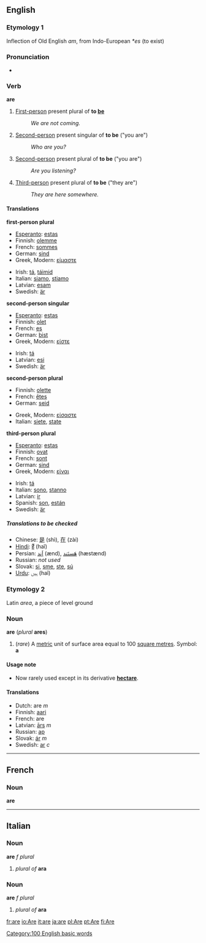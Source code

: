 ==English==
===Etymology 1===
Inflection of Old English ''am'', from Indo-European ''*es'' (to exist)

===Pronunciation===
<!--This should probably have a stressed and unstressed pronunciation, but I'm not sure how to handle the audio.  Please contact Dvortygirl for an unstressed sound sample if you are writing pronunciations.-->
*{{audio|en-us-are.ogg|Audio (US)}}

===Verb===
'''are'''

#[[First-person]] present plural of '''to [[be]]'''
#:''We are not coming.''
#[[Second-person]] present singular of '''to be''' ("you are")
#:''Who are you?''
#[[Second-person]] present plural of '''to be''' ("you are")
#:''Are you listening?''
#[[Third-person]] present plural of '''to be''' ("they are")
#:''They are here somewhere.''

====Translations====

'''first-person plural'''
{{top}}
*[[Esperanto]]: [[estas]]
*Finnish: [[olemme]]
*French: [[sommes]]
*German: [[sind]]
*Greek, Modern: [[είμαστε]]
{{mid}}
*Irish: [[tá]], [[táimid]]
*Italian: [[siamo]], [[stiamo]]
*Latvian: [[esam]]
*Swedish: [[är]]
{{bottom}}

'''second-person singular'''
{{top}}
*[[Esperanto]]: [[estas]]
*Finnish: [[olet]]
*French: [[es#French|es]]
*German: [[bist]]
*Greek, Modern: [[είστε]]
{{mid}}
*Irish: [[tá]]
*Latvian: [[esi]]
*Swedish: [[är]]
{{bottom}}

'''second-person plural'''
{{top}}
*Finnish: [[olette]]
*French: [[êtes]]
*German: [[seid]]
{{mid}}
*Greek, Modern: [[είσαστε]]
*Italian: [[siete]], [[state#Italian|state]]
{{bottom}}

'''third-person plural'''
{{top}}
*[[Esperanto]]: [[estas]]
*Finnish: [[ovat]]
*French: [[sont]]
*German: [[sind]]
*Greek, Modern: [[είναι]]
{{mid}}
*Irish: [[tá]]
*Italian: [[sono]], [[stanno]]
*Latvian: [[ir]]
*Spanish: [[son#Spanish|son]], [[están]]
*Swedish: [[är]]
{{bottom}}

=====Translations to be checked=====
<!--Remove this section once all of the translations below have been moved into the tables above.-->
{{checktrans}}

*Chinese: [[是]] (shì), [[在]] (zài)
*[[Hindi]]: [[हैं]] (haĩ)
*Persian: [[اند|اَند]] (ænd), [[هستند|هَستَند]] (hæstænd)
*Russian: ''not used''
*Slovak: [[si#Slovak|si]], [[sme#Slovak|sme]], [[ste#Slovak|ste]], [[sú#Slovak|sú]]
*[[Urdu]]:  [[ہیں]] (haĩ)

===Etymology 2===
Latin ''area'', a piece of level ground

===Noun===
'''are''' (''plural'' '''ares''')

#(''rare'') A [[metric]] unit of surface area equal to 100 [[square metre]]s.  Symbol: '''a'''

====Usage note====
*Now rarely used except in its derivative '''[[hectare]]'''.

====Translations====
*Dutch: are ''m''
*Finnish: [[aari]]
*French: are
*Latvian: [[ārs]] ''m''
*Russian: [[ар]]
*Slovak: [[ár#Slovak|ár]] ''m''
*Swedish: [[ar]] ''c''

----

==French==
===Noun===
'''are'''

<!--disputed: #[[acre]]-->

----
==Italian==
===Noun===
'''are''' ''f plural''

#''plural of'' '''ara'''

===Noun===
'''are''' ''f plural''

#''plural of'' '''ara'''

[[Category:100 English basic words]]

[[fr:are]]
[[io:Are]]
[[it:are]]
[[ja:are]]
[[pl:Are]]
[[pt:Are]]
[[fi:Are]]